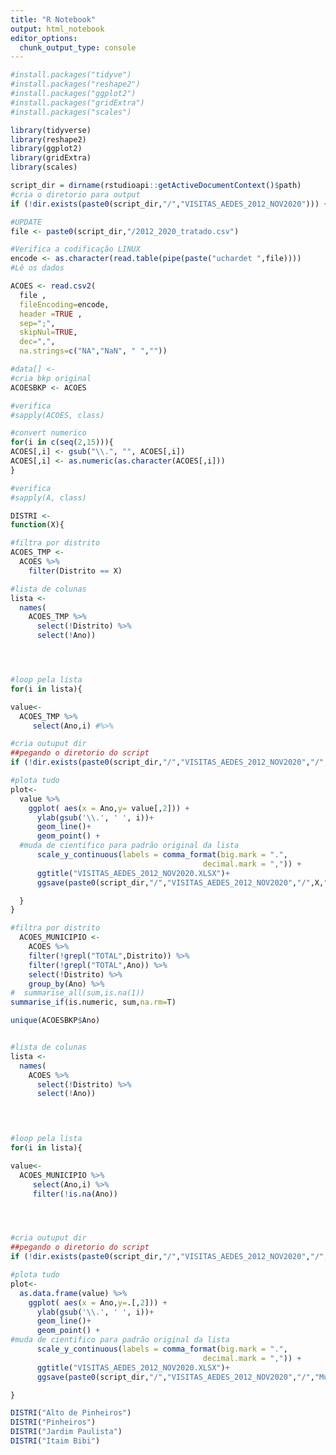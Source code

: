 ```yaml
---
title: "R Notebook"
output: html_notebook
editor_options: 
  chunk_output_type: console
---
```

```r
#install.packages("tidyve")
#install.packages("reshape2")
#install.packages("ggplot2") 
#install.packages("gridExtra")
#install.packages("scales")
```

```r
library(tidyverse) 
library(reshape2)
library(ggplot2)
library(gridExtra)
library(scales)
```

```r
script_dir = dirname(rstudioapi::getActiveDocumentContext()$path)
#cria o diretorio para output
if (!dir.exists(paste0(script_dir,"/","VISITAS_AEDES_2012_NOV2020"))) {dir.create(paste0(script_dir,"/","VISITAS_AEDES_2012_NOV2020"))}

```

```r
#UPDATE
file <- paste0(script_dir,"/2012_2020_tratado.csv")

#Verifica a codificação LINUX
encode <- as.character(read.table(pipe(paste("uchardet ",file))))
#Lê os dados

ACOES <- read.csv2(
  file ,
  fileEncoding=encode, 
  header =TRUE ,
  sep=";",
  skipNul=TRUE,
  dec=",",
  na.strings=c("NA","NaN", " ",""))

#data[] <- 
#cria bkp original
ACOESBKP <- ACOES 

#verifica
#sapply(ACOES, class)

#convert numerico
for(i in c(seq(2,15))){
ACOES[,i] <- gsub("\\.", "", ACOES[,i])
ACOES[,i] <- as.numeric(as.character(ACOES[,i]))
}

#verifica
#sapply(A, class)

```



```r


DISTRI <-
function(X){

#filtra por distrito    
ACOES_TMP <-
  ACOES %>%
    filter(Distrito == X)

#lista de colunas
lista <- 
  names(
    ACOES_TMP %>%
      select(!Distrito) %>%
      select(!Ano))




#loop pela lista
for(i in lista){

value<-
  ACOES_TMP %>%
     select(Ano,i) #%>%

#cria outuput dir
##pegando o diretorio do script
if (!dir.exists(paste0(script_dir,"/","VISITAS_AEDES_2012_NOV2020","/",X))) {dir.create(paste0(script_dir,"/","VISITAS_AEDES_2012_NOV2020","/",X))}

#plota tudo    
plot<-
  value %>%
    ggplot( aes(x = Ano,y= value[,2])) +
      ylab(gsub('\\.', ' ', i))+
      geom_line()+
      geom_point() +
  #muda de cientifico para padrão original da lista  
      scale_y_continuous(labels = comma_format(big.mark = ".",
                                           decimal.mark = ",")) +
      ggtitle("VISITAS_AEDES_2012_NOV2020.XLSX")+
      ggsave(paste0(script_dir,"/","VISITAS_AEDES_2012_NOV2020","/",X,"/",gsub('\\.', ' ', i),".png"))

  }
}

```


```r

#filtra por distrito    
  ACOES_MUNICIPIO <-
    ACOES %>% 
    filter(!grepl("TOTAL",Distrito)) %>%
    filter(!grepl("TOTAL",Ano)) %>%
    select(!Distrito) %>%
    group_by(Ano) %>%
#  summarise_all(sum,is.na(1))
summarise_if(is.numeric, sum,na.rm=T)

unique(ACOESBKP$Ano)


#lista de colunas
lista <- 
  names(
    ACOES %>%
      select(!Distrito) %>%
      select(!Ano)) 
  



#loop pela lista
for(i in lista){

value<-
  ACOES_MUNICIPIO %>%
     select(Ano,i) %>%
     filter(!is.na(Ano))




#cria outuput dir
##pegando o diretorio do script
if (!dir.exists(paste0(script_dir,"/","VISITAS_AEDES_2012_NOV2020","/","Município"))) {dir.create(paste0(script_dir,"/","VISITAS_AEDES_2012_NOV2020","/","Município"))}

#plota tudo    
plot<-
  as.data.frame(value) %>% 
    ggplot( aes(x = Ano,y=.[,2])) +
      ylab(gsub('\\.', ' ', i))+
      geom_line()+
      geom_point() +
#muda de cientifico para padrão original da lista  
      scale_y_continuous(labels = comma_format(big.mark = ".",
                                           decimal.mark = ",")) +
      ggtitle("VISITAS_AEDES_2012_NOV2020.XLSX")+
      ggsave(paste0(script_dir,"/","VISITAS_AEDES_2012_NOV2020","/","Município","/",gsub('\\.', ' ', i),".png"))

}

```


```r

DISTRI("Alto de Pinheiros")
DISTRI("Pinheiros")
DISTRI("Jardim Paulista")
DISTRI("Itaim Bibi")


```

